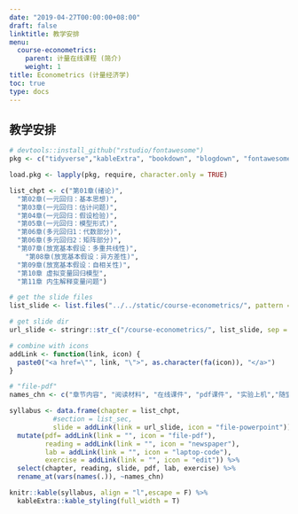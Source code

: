 ```yaml
---
date: "2019-04-27T00:00:00+08:00"
draft: false
linktitle: 教学安排
menu:
  course-econometrics:
    parent: 计量在线课程 (简介)
    weight: 1
title: Econometrics (计量经济学)
toc: true
type: docs
---
```


## 教学安排


```r
# devtools::install_github("rstudio/fontawesome")
pkg <- c("tidyverse","kableExtra", "bookdown", "blogdown", "fontawesome")

load.pkg <- lapply(pkg, require, character.only = TRUE)

list_chpt <- c("第01章(绪论)",
  "第02章(一元回归：基本思想)",
  "第03章(一元回归：估计问题)",
  "第04章(一元回归：假设检验)",
  "第05章(一元回归：模型形式)",
  "第06章(多元回归1：代数部分)",
  "第06章(多元回归2：矩阵部分)",
  "第07章(放宽基本假设：多重共线性)",
    "第08章(放宽基本假设：异方差性)",
  "第09章(放宽基本假设：自相关性)",
  "第10章 虚拟变量回归模型",
  "第11章 内生解释变量问题")

# get the slide files
list_slide <- list.files("../../static/course-econometrics/", pattern = "^[0-9].*\\.html$")

# get slide dir
url_slide <- stringr::str_c("/course-econometrics/", list_slide, sep = "")

# combine with icons
addLink <- function(link, icon) {
  paste0("<a href=\"", link, "\">", as.character(fa(icon)), "</a>")
}

# "file-pdf"
names_chn <- c("章节内容", "阅读材料", "在线课件", "pdf课件", "实验上机","随堂作业")

syllabus <- data.frame(chapter = list_chpt,
           #section = list_sec,
           slide = addLink(link = url_slide, icon = "file-powerpoint")) %>%
  mutate(pdf= addLink(link = "", icon = "file-pdf"),
         reading = addLink(link = "", icon = "newspaper"),
         lab = addLink(link = "", icon = "laptop-code"),
         exercise = addLink(link = "", icon = "edit")) %>%
  select(chapter, reading, slide, pdf, lab, exercise) %>%
  rename_at(vars(names(.)), ~names_chn)

knitr::kable(syllabus, align = "l",escape = F) %>%
  kableExtra::kable_styling(full_width = T)
```





